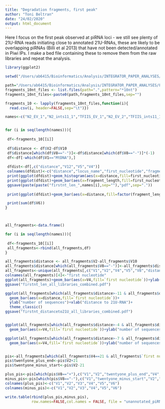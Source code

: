 ```yaml
---
title: "Degradation fragments, first peak"
author: "Toni Beltran"
date: "24/02/2020"
output: html_document
---
```


Here I focus on the first peak observed at piRNA loci - we still see plenty of 21U-RNA reads initiating close to annotated 21U-RNAs, these are likely to be overlapping piRNAs (Billi et al 2013) that have not been detected/annotated in Piwi IPs.
I make a bed file containing these to remove them from the raw libraries and repeat the analysis.

```r

library(ggplot2)

setwd("/Users/ab6415/Bioinformatics/Analysis/INTEGRATOR_PAPER_ANALYSES/Fig4_FigS5_degradationfragments_firstpeak_cleanup/firstpass_removing_annotated_21Us/")

path="/Users/ab6415/Bioinformatics/Analysis/INTEGRATOR_PAPER_ANALYSES/Fig4_FigS5_degradationfragments_firstpeak_cleanup/firstpass_removing_annotated_21Us/"
fragments_10nt_files <- list.files(path=".",pattern="*10nt")
fragments_10nt_files<-paste0(path,fragments_10nt_files,sep="")

fragments_10 <- lapply(fragments_10nt_files,function(i){
  read.csv(i, header=FALSE,sep="\t")})

names<-c("N2_EV_1","N2_ints11_1","TFIIS_EV_1","N2_EV_2","TFIIS_ints11_1","N2_ints11_2","TFIIS_EV_2","TFIIS_ints11_2")


for (i in seq(length(names))){
  
 df<-fragments_10[[i]]
  
 df$distance <- df$V2-df$V10
 df$distance[which(df$V8=="-")]<-df$distance[which(df$V8=="-")]*(-1)
 df<-df[-which(df$V1=="MtDNA"),]
 
 dfdist<-df[,c("distance","V12","V5","V4")]
 colnames(dfdist)<-c("distance","locus_name","first_nucleotide","fragment_length")
 print(ggplot(dfdist)+geom_histogram(aes(x=distance,fill=first_nucleotide),breaks=seq(-10,10))+theme_classic()+ggtitle(names[i])+xlab("distance to 21U-RNA")+ylab("number of sequences"))
 print(ggplot(dfdist)+geom_bar(aes(x=fragment_length,fill=first_nucleotide))+theme_classic()+coord_cartesian(xlim=c(0,50))+ggtitle(names[i])+xlab("fragment length")+ylab("number of sequences"))
 ggsave(paste(paste("firstnt_len_",names[i],sep=""),"pdf",sep="."))
 
 print(ggplot(dfdist)+geom_bar(aes(x=distance,fill=factor(fragment_length)),breaks=seq(-10,10))+theme_classic())

 print(sum(df$V6))
}



all_fragments<-data.frame()

for (i in seq(length(names))){
  
 df<-fragments_10[[i]]
 all_fragments<-rbind(all_fragments,df)
}

all_fragments$distance <- all_fragments$V2-all_fragments$V10
all_fragments$distance[which(all_fragments$V8=="-")]<-all_fragments$distance[which(all_fragments$V8=="-")]*(-1)
all_fragments<-unique(all_fragments[,c("V1","V2","V4","V5","V8","distance")])
colnames(all_fragments)[4]<-"first nucleotide"
ggplot(all_fragments)+geom_bar(aes(x=V4,fill=`first nucleotide`))+ylab("number of sequences")+xlab("length (nt)")+theme_classic()
ggsave("firstnt_len_all_libraries_combined.pdf")

ggplot(all_fragments[which(all_fragments$distance>-11 & all_fragments$distance<11),])+
  geom_bar(aes(x=distance,fill=`first nucleotide`))+
  ylab("number of sequences")+xlab("distance to 21U-RNA")+
  theme_classic()
ggsave("firstnt_distanceto21U_all_libraries_combined.pdf")


ggplot(all_fragments[which(all_fragments$distance>-4 & all_fragments$distance<4),])+
  geom_bar(aes(x=V4,fill=`first nucleotide`))+ylab("number of sequences")+xlab("length (nt)")+theme_classic()

ggplot(all_fragments[which(all_fragments$distance>-7 & all_fragments$distance<7),])+
  geom_bar(aes(x=V4,fill=`first nucleotide`))+ylab("number of sequences")+xlab("length (nt)")+theme_classic()


pis<-all_fragments[which(all_fragments$V4==21 & all_fragments$`first nucleotide`=="T"),]
pis$twentyone_plus_end<-pis$V2+21
pis$twentyone_minus_start<-pis$V2-21

plus_pis<-pis[which(pis$V8=="+"),c("V1","V2","twentyone_plus_end","V4","distance","V8")]
minus_pis<-pis[which(pis$V8=="-"),c("V1","twentyone_minus_start","V2","V4","distance","V8")]
colnames(plus_pis)<-c("V1","V2","V3","V4","V5","V6")
colnames(minus_pis)<-c("V1","V2","V3","V4","V5","V6")

write.table(rbind(plus_pis,minus_pis),
            row.names=FALSE,col.names = FALSE, file = "unannotated_piRNAs_plus.bed",sep="\t",quote=FALSE)

```



